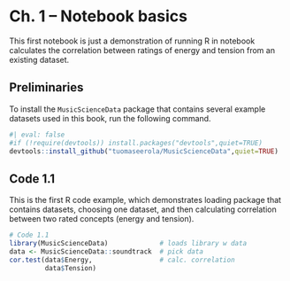 
# Ch. 1 – Notebook basics

This first notebook is just a demonstration of running R in notebook calculates the correlation between ratings of energy and tension from an existing dataset.

## Preliminaries

To install the `MusicScienceData` package that contains several example datasets used in this book, run the following command.

```r
#| eval: false
#if (!require(devtools)) install.packages("devtools",quiet=TRUE)
devtools::install_github("tuomaseerola/MusicScienceData",quiet=TRUE)
```

## Code 1.1

This is the first R code example, which demonstrates loading package that contains datasets, choosing one dataset, and then calculating correlation between two rated concepts (energy and tension).

```r
# Code 1.1
library(MusicScienceData)             # loads library w data
data <- MusicScienceData::soundtrack  # pick data
cor.test(data$Energy,                 # calc. correlation
         data$Tension)
```
